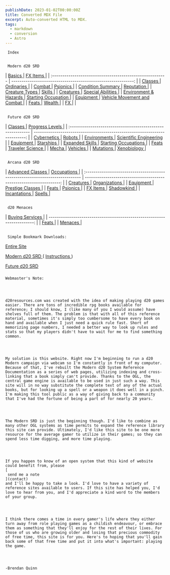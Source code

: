 ```yaml
---
publishDate: 2023-01-02T00:00:00Z
title: Converted MDX File
excerpt: Auto-converted HTML to MDX.
tags:
  - markdown
  - conversion
  - Astro
---
```


     Index

##

     Modern d20 SRD

| [
Basics
](modern-d20-srd-basics-index) | [
FX Items
](modern-d20-srd-fx-items-index) |
| :-------------------------------------------------------- | ------------------------------------------------------------: |
| [
Classes
](modern-d20-srd-classes-index) | [
Ordinaries
](modern-d20-srd-ordinaries-index) |
| [
Combat
](modern-d20-srd-combat-index) | [
Psionics
](modern-d20-srd-psionics-index) |
| [
Condition Summary
](modern-d20-srd-conditions-index) | [
Reputation
](modern-d20-srd-reputation-index) |
| [
Creature Types
](modern-d20-srd-creature-types-index) | [
Skills
](modern-d20-srd-skills-index) |
| [
Creatures
](modern-d20-srd-creatures-index) | [
Special Abilities
](modern-d20-srd-special-abilities-index) |
| [
Environment & Hazards
](modern-d20-srd-environment-hazards-index) | [
Starting Occupation
](modern-d20-srd-starting-occupation-index) |
| [
Equipment
](modern-d20-srd-equipment-index) | [
Vehicle Movement and Combat
](modern-d20-srd-vehicle-movement-and-combat-index) |
| [
Feats
](modern-d20-srd-feats-index) | [
Wealth
](modern-d20-srd-wealth-index) |
| [
FX
](modern-d20-srd-fx-index) | |

##

     Future d20 SRD

| [
Classes
](future-d20-srd-classes-index) | [
Progress Levels
](future-d20-srd-progress-levels-index) |
| :---------------------------------------------------------- | --------------------------------------------------------------------------: |
| [
Cybernetics
](future-d20-srd-cybernetics-index) | [
Robots
](future-d20-srd-robots-index) |
| [
Environments
](future-d20-srd-environments-index) | [
Scientific Engineering
](future-d20-srd-scientific-engineering-index) |
| [
Equipment
](future-d20-srd-equipment-index) | [
Starships
](future-d20-srd-starships-index) |
| [
Expanded Skills
](future-d20-srd-expanded-skills-index) | [
Starting Occupations
](future-d20-srd-starting-occupations-index) |
| [
Feats
](future-d20-srd-feats-index) | [
Traveler Science
](future-d20-srd-traveler-science-index) |
| [
Mecha
](future-d20-srd-mecha-index) | [
Vehicles
](future-d20-srd-vehicles-index) |
| [
Mutations
](future-d20-srd-mutations-index) | [
Xenobiology
](future-d20-srd-xenobiology-index) |

##

     Arcana d20 SRD

| [
Advanced Classes
](arcana-d20-srd-advanced-classes-index) | [
Occupations
](arcana-d20-srd-occupations-index) |
| :---------------------------------------------------------------------------- | ------------------------------------------------------------------: |
| [
Creatures
](arcana-d20-srd-creatures-index) | [
Organizations
](arcana-d20-srd-organizations-index) |
| [
Equipment
](arcana-d20-srd-equipment-index) | [
Prestige Classes
](arcana-d20-srd-prestige-classes-index) |
| [
Feats
](arcana-d20-srd-feats-index) | [
Psionics
](arcana-d20-srd-psionics-index) |
| [
FX Items
](arcana-d20-srd-fx-items-index) | [
Shadowkind
](arcana-d20-srd-shadowkind-index) |
| [
Incantations
](arcana-d20-srd-incantations-index) | [
Spells
](arcana-d20-srd-spells-index) |

##

     d20 Menaces

| [
Buying Services
](menaces-d20-buying-services-index) |
| -----------------------------------------------------------------------: |
| [
Feats
](menaces-d20-feats-index) |
| [
Menaces
](menaces-d20-menaces-index) |

##

     Simple Bookmark Downloads:

[
Entire Site
](bookmarks-d20resources-zip-index)

[
Modern d20 SRD
](bookmarks-modern-d20-srd-zip-index)
(
[
Instructions
](bookmarks-index)
)

[
Future d20 SRD
](bookmarks-future-d20-srd-zip-index)

###

    Webmaster's Note:




    d20resources.com was created with the idea of making playing d20 games easier. There are tons of incredible rpg books available for reference; I should know, I (like many of you I would assume) have shelves full of them. The problem is that with all of this reference material, sometimes it's simply too cumbersome to have every book on hand and available when I just need a quick rule fast. Short of memorizing page numbers, I needed a better way to look up rules and stats so that my players didn't have to wait for me to find something common.




    My solution is this website. Right now I'm beginning to run a d20 Modern campaign via webcam so I'm constantly in front of my computer. Because of that, I've rebuilt the Modern d20 System Reference Documentation as a series of web pages, utilizing indexing and cross-linking that a book simply can't provide. Thanks to the OGL, the central game engine is available to be used in just such a way. This site will in no way substitute the complete text of any of the actual books, but for looking up a spell or a weapon it does well in a pinch. I'm making this tool public as a way of giving back to a community that I've had the fortune of being a part of for nearly 20 years.




    The Modern SRD is just the beginning though. I'd like to combine as many other OGL systems as time permits to expand the reference library this site can provide. Ultimately, I'd like this site to be one more resource for the average gamer to utilize in their games; so they can spend less time digging, and more time playing.




    If you happen to know of an open system that this kind of website could benefit from, please
    [
     send me a note
    ](contact)
    and I'll be happy to take a look. I'd love to have a variety of reference sites available to users. If this site has helped you, I'd love to hear from you, and I'd appreciate a kind word to the members of your group.




    I think there comes a time in every gamer's life where they either turn away from role playing games as a childish endeavour, or embrace them as something that they'll enjoy for the rest of their lives. For those of us who are growing older and losing that precious commodity of free time, this site is for you. Here's to hoping that you'll gain back some of that free time and put it into what's important: playing the game.




    -Brendan Quinn
